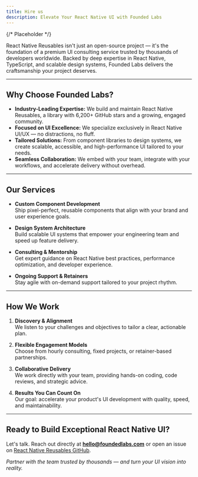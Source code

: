 ```yaml
---
title: Hire us
description: Elevate Your React Native UI with Founded Labs
---
```


{/* Placeholder */}

React Native Reusables isn't just an open-source project — it's the foundation of a premium UI consulting service trusted by thousands of developers worldwide. Backed by deep expertise in React Native, TypeScript, and scalable design systems, Founded Labs delivers the craftsmanship your project deserves.

---

## Why Choose Founded Labs?

- **Industry-Leading Expertise:** We build and maintain React Native Reusables, a library with 6,200+ GitHub stars and a growing, engaged community.  
- **Focused on UI Excellence:** We specialize exclusively in React Native UI/UX — no distractions, no fluff.  
- **Tailored Solutions:** From component libraries to design systems, we create scalable, accessible, and high-performance UI tailored to your needs.  
- **Seamless Collaboration:** We embed with your team, integrate with your workflows, and accelerate delivery without overhead.

---

## Our Services

- **Custom Component Development**  
  Ship pixel-perfect, reusable components that align with your brand and user experience goals.

- **Design System Architecture**  
  Build scalable UI systems that empower your engineering team and speed up feature delivery.

- **Consulting & Mentorship**  
  Get expert guidance on React Native best practices, performance optimization, and developer experience.

- **Ongoing Support & Retainers**  
  Stay agile with on-demand support tailored to your project rhythm.

---

## How We Work

1. **Discovery & Alignment**  
   We listen to your challenges and objectives to tailor a clear, actionable plan.

2. **Flexible Engagement Models**  
   Choose from hourly consulting, fixed projects, or retainer-based partnerships.

3. **Collaborative Delivery**  
   We work directly with your team, providing hands-on coding, code reviews, and strategic advice.

4. **Results You Can Count On**  
   Our goal: accelerate your product's UI development with quality, speed, and maintainability.

---

## Ready to Build Exceptional React Native UI?

Let's talk. Reach out directly at **hello@foundedlabs.com** or open an issue on [React Native Reusables GitHub](https://github.com/foundedlabs/react-native-reusables).

*Partner with the team trusted by thousands — and turn your UI vision into reality.*

